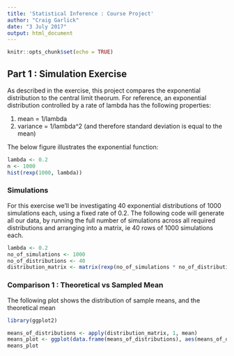 ```yaml
---
title: 'Statistical Inference : Course Project'
author: "Craig Garlick"
date: "3 July 2017"
output: html_document
---
```


```r
knitr::opts_chunk$set(echo = TRUE)
```

## Part 1 : Simulation Exercise

As described in the exercise, this project compares the exponential distribution to the central limit theorum. 
For reference, an exponential distribution controlled by a rate of lambda has the following properties:

1. mean = 1/lambda
2. variance = 1/lambda^2 (and therefore standard deviation is equal to the mean)

The below figure illustrates the exponential function:
```r
lambda <- 0.2
n <- 1000
hist(rexp(1000, lambda))
```

### Simulations

For this exercise we'll be investigating 40 exponential distributions of 1000 simulations each, using a fixed rate of 0.2. The following code will generate all our data, by running the full number of simulations across all required distributions and arranging into a matrix, ie 40 rows of 1000 simulations each.
```r
lambda <- 0.2
no_of_simulations <- 1000
no_of_distributions <- 40
distribution_matrix <- matrix(rexp(no_of_simulations * no_of_distributions, lambda), nrow = no_of_distributions, ncol = no_of_simulations)
```

### Comparison 1 : Theoretical vs Sampled Mean

The following plot shows the distribution of sample means, and the theoretical mean
```r
library(ggplot2)

means_of_distributions <- apply(distribution_matrix, 1, mean)
means_plot <- ggplot(data.frame(means_of_distributions), aes(means_of_distributions)) + geom_histogram(binwidth = 0.1) + geom_vline(xintercept = mean(means_of_distributions), col='red') + geom_vline(xintercept = 1/lambda, col='blue')
means_plot
```